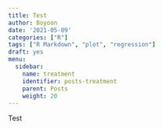```yaml
---
title: Test
author: Boyoon
date: '2021-05-09'
categories: ["R"]
tags: ["R Markdown", "plot", "regression"]
draft: yes
menu:
  sidebar:
    name: treatment
    identifier: posts-treatment
    parent: Posts
    weight: 20
---
```


Test